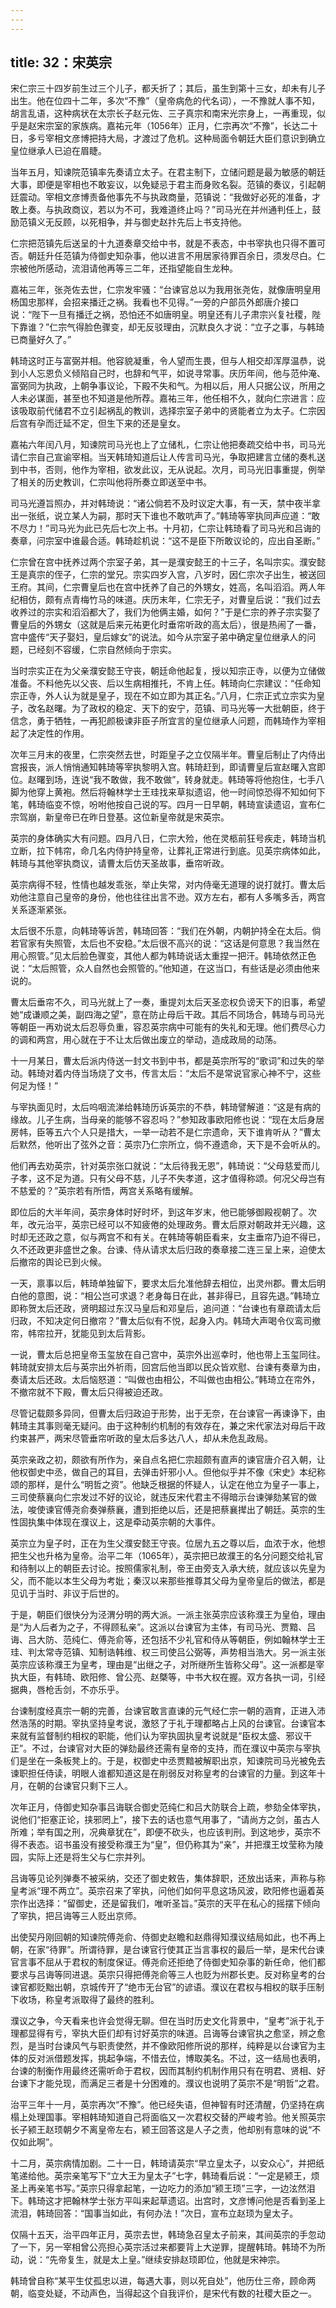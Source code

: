 ```yaml
---
---
---
```

title: 32：宋英宗
---



宋仁宗三十四岁前生过三个儿子，都夭折了；其后，虽生到第十三女，却未有儿子出生。他在位四十二年，多次“不豫”（皇帝病危的代名词），一不豫就人事不知，胡言乱语，这种病状在太宗长子赵元佐、三子真宗和南宋光宗身上，一再重现，似乎是赵宋宗室的家族病。嘉祐元年（1056年）正月，仁宗再次“不豫”，长达二十日，多亏宰相文彦博把持大局，才渡过了危机。这种局面令朝廷大臣们意识到确立皇位继承人已迫在眉睫。

当年五月，知谏院范镇率先奏请立太子。在君主制下，立储问题是最为敏感的朝廷大事，即便是宰相也不敢妄议，以免疑忌于君主而身败名裂。范镇的奏议，引起朝廷震动。宰相文彦博责备他事先不与执政商量，范镇说：“我做好必死的准备，才敢上奏。与执政商议，若以为不可，我难道终止吗？”司马光在并州通判任上，鼓励范镇义无反顾，以死相争，并与御史赵抃先后上书支持他。

仁宗把范镇先后送呈的十九道奏章交给中书，就是不表态，中书宰执也只得不置可否。朝廷升任范镇为侍御史知杂事，他以进言不用居家待罪百余日，须发尽白。仁宗被他所感动，流泪请他再等三二年，还指望能自生龙种。

嘉祐三年，张尧佐去世，仁宗发牢骚：“台谏官总以为我用张尧佐，就像唐明皇用杨国忠那样，会招来播迁之祸。我看也不见得。”一旁的户部员外郎唐介接口说：“陛下一旦有播迁之祸，恐怕还不如唐明皇。明皇还有儿子肃宗兴复社稷，陛下靠谁？”仁宗气得脸色骤变，却无反驳理由，沉默良久才说：“立子之事，与韩琦已商量好久了。”

韩琦这时正与富弼并相。他容貌凝重，令人望而生畏，但与人相交却浑厚温恭，说到小人忘恩负义倾陷自己时，也辞和气平，如说寻常事。庆历年间，他与范仲淹、富弼同为执政，上朝争事议论，下殿不失和气。为相以后，用人只据公议，所用之人未必谋面，甚至也不知道是他所荐。嘉祐三年，他任相不久，就向仁宗进言：应该吸取前代储君不立引起祸乱的教训，选择宗室子弟中的贤能者立为太子。仁宗因后宫有孕而迁延不定，但生下来的还是皇女。

嘉祐六年闰八月，知谏院司马光也上了立储札，仁宗让他把奏疏交给中书，司马光请仁宗自己宣谕宰相。当天韩琦知道后让人传言司马光，争取把建言立储的奏札送到中书，否则，他作为宰相，欲发此议，无从说起。次月，司马光旧事重提，例举了相关的历史教训，仁宗叫他将所奏立即送至中书。

司马光遵旨照办，并对韩琦说：“诸公倘若不及时议定大事，有一天，禁中夜半拿出一张纸，说立某人为嗣，那时天下谁也不敢吭声了。”韩琦等宰执同声应道：“敢不尽力！”司马光为此已先后七次上书。十月初，仁宗让韩琦看了司马光和吕诲的奏章，问宗室中谁最合适。韩琦趁机说：“这不是臣下所敢议论的，应出自圣断。”

仁宗曾在宫中抚养过两个宗室子弟，其一是濮安懿王的十三子，名叫宗实。濮安懿王是真宗的侄子，仁宗的堂兄。宗实四岁入宫，八岁时，因仁宗次子出生，被送回王府。其间，仁宗曹皇后也在宫中抚养了自己的外甥女，姓高，名叫滔滔。两人年纪相仿，颇有点青梅竹马的味道。庆历末年，仁宗无子，对曹皇后说：“我们过去收养过的宗实和滔滔都大了，我们为他俩主婚，如何？”于是仁宗的养子宗实娶了曹皇后的外甥女（这就是后来元祐更化时垂帘听政的高太后），很是热闹了一番，宫中盛传“天子娶妇，皇后嫁女”的说法。如今从宗室子弟中确定皇位继承人的问题，已经刻不容缓，仁宗自然倾向于宗实。

当时宗实正在为父亲濮安懿王守丧，朝廷命他起复，授以知宗正寺，以便为立储做准备。不料他先以父丧、后以生病相推托，不肯上任。韩琦向仁宗建议：“任命知宗正寺，外人认为就是皇子，现在不如立即为其正名。”八月，仁宗正式立宗实为皇子，改名赵曙。为了政权的稳定、天下的安宁，范镇、司马光等一大批朝臣，终于信念，勇于牺牲，一再犯颜极谏非臣子所宜言的皇位继承人问题，而韩琦作为宰相起了决定性的作用。

次年三月末的夜里，仁宗突然去世，时距皇子之立仅隔半年。曹皇后制止了内侍出宫报丧，派人悄悄通知韩琦等宰执黎明入宫。韩琦赶到，即请曹皇后宣赵曙入宫即位。赵曙到场，连说“我不敢做，我不敢做”，转身就走。韩琦等将他抱住，七手八脚为他穿上黄袍。然后将翰林学士王珪找来草拟遗诏，他一时间惊恐得不知如何下笔，韩琦临变不惊，吩咐他按自己说的写。四月一日早朝，韩琦宣读遗诏，宣布仁宗驾崩，新皇帝已在昨日登基。这位新皇帝就是宋英宗。

英宗的身体确实大有问题。四月八日，仁宗大殓，他在灵柩前狂号疾走，韩琦当机立断，拉下帏帘，命几名内侍护持皇帝，让葬礼正常进行到底。见英宗病体如此，韩琦与其他宰执商议，请曹太后仿天圣故事，垂帘听政。

英宗病得不轻，性情也越发乖张，举止失常，对内侍毫无道理的说打就打。曹太后劝他注意自己皇帝的身份，他也往往出言不逊。双方左右，都有人多嘴多舌，两宫关系逐渐紧张。

太后很不乐意，向韩琦等诉苦，韩琦回答：“我们在外朝，内朝护持全在太后。倘若官家有失照管，太后也不安稳。”太后很不高兴的说：“这话是何意思？我当然在用心照管。”见太后脸色骤变，其他人都为韩琦说话太重捏一把汗。韩琦依然正色说：“太后照管，众人自然也会照管的。”他知道，在这当口，有些话是必须由他来说的。

曹太后垂帘不久，司马光就上了一奏，重提刘太后天圣恋权负谤天下的旧事，希望她“成谦顺之美，副四海之望”，意在防止母后干政。其后不同场合，韩琦与司马光等朝臣一再劝说太后忍辱负重，容忍英宗病中可能有的失礼和无理。他们费尽心力的调和两宫，用心就在于不让太后做出废立的举动，造成政局的动荡。

十一月某日，曹太后派内侍送一封文书到中书，都是英宗所写的“歌词”和过失的举动。韩琦对着内侍当场烧了文书，传言太后：“太后不是常说官家心神不宁，这些何足为怪！”

与宰执面见时，太后呜咽流涕给韩琦历诉英宗的不恭，韩琦譬解道：“这是有病的缘故。儿子生病，当母亲的能够不容忍吗？”参知政事欧阳修也说：“现在太后身居房帏，臣等五六个人只是措大，一举一动若不是仁宗遗命，天下谁肯听从？”曹太后默然，他听出了弦外之音：英宗乃仁宗所立，倘不遵遗命，天下是不会听从的。

他们再去劝英宗，针对英宗张口就说：“太后待我无恩”，韩琦说：“父母慈爱而儿子孝，这不足为道。只有父母不慈，儿子不失孝道，这才值得称颂。何况父母岂有不慈爱的？”英宗若有所悟，两宫关系略有缓解。

即位后的大半年间，英宗身体时好时坏，到这年岁末，他已能够御殿视朝了。次年，改元治平，英宗已经可以不知疲倦的处理政务。曹太后原对朝政并无兴趣，这时却无还政之意，似与两宫不和有关。在韩琦等朝臣看来，女主垂帘乃迫不得已，久不还政更非盛世之象。台谏、侍从请求太后归政的奏章接二连三呈上来，迫使太后撤帘的舆论已到火候。

一天，禀事以后，韩琦单独留下，要求太后允准他辞去相位，出灵州郡。曹太后明白他的意图，说：“相公岂可求退？老身每日在此，甚非得已，且容先退。”韩琦立即称贺太后还政，贤明超过东汉马皇后和邓皇后，追问道：“台谏也有章疏请太后归政，不知决定何日撤帘？”曹太后似有不悦，起身入内。韩琦大声喝令仪鸾司撤帘，帏帘拉开，犹能见到太后背影。

一说，曹太后总把皇帝玉玺放在自己宫中，英宗外出巡幸时，他也带上玉玺同往。韩琦就安排太后与英宗出外祈雨，回宫后他当即以民众皆欢慰、台谏有奏章为由，奏请太后还政。太后恼怒道：“叫做也由相公，不叫做也由相公。”韩琦立在帘外，不撤帘就不下殿，曹太后只得被迫还政。

尽管记载颇多异同，但曹太后归政迫于形势，出于无奈，在台谏官一再谏诤下，由韩琦主其事则毫无疑问。由于这种制约机制的有效存在，兼之宋代家法对母后干政约束甚严，两宋尽管垂帘听政的皇太后多达八人，却从未危乱政局。

英宗亲政之初，颇欲有所作为，亲自点名把仁宗超颇有直声的谏官唐介召入朝，让他权御史中丞，做自己的耳目，去弹击奸邪小人。但他似乎并不像《宋史》本纪称颂的那样，是什么“明哲之资”。他缺乏根据的怀疑人，认定在他立为皇子一事上，三司使蔡襄向仁宗发过不好的议论，就违反宋代君主不得暗示台谏弹劾某官的做法，唆使谏官傅尧俞奏弹蔡襄，遭到拒绝以后，还是把蔡襄撵出了朝廷。英宗的生性固执集中体现在濮议上，这是牵动英宗朝的大事件。

英宗立为皇子时，正在为生父濮安懿王守丧。位居九五之尊以后，血浓于水，他想把生父也升格为皇帝。治平二年（1065年），英宗把已故濮王的名分问题交给礼官和待制以上的朝臣去讨论。按照儒家礼制，帝王由旁支入承大统，就应该以先皇为父，而不能以本生父母为考妣；秦汉以来那些推尊其父母为皇帝皇后的做法，都是见讥于当时、非议于后世的。

于是，朝臣们很快分为泾渭分明的两大派。一派主张英宗应该称濮王为皇伯，理由是“为人后者为之子，不得顾私亲”。这派以台谏官为主体，有司马光、贾黯、吕诲、吕大防、范纯仁、傅尧俞等，还包括不少礼官和侍从等朝臣，例如翰林学士王珪、判太常寺范镇、知制诰韩维、权三司使吕公弼等，声势相当浩大。另一派主张英宗应该称濮王为皇考，理由是“出继之子，对所继所生皆称父母”。这一派都是宰执大臣，有韩琦、欧阳修、曾公亮、赵槩等，中书大权在握。双方各执一词，引经据典，唇枪舌剑，不亦乐乎。

台谏制度经真宗一朝的完善，台谏官敢言直谏的元气经仁宗一朝的涵育，正进入沛然浩荡的时期。宰执坚持皇考说，激怒了于礼于理都略占上风的台谏官。台谏官本来就有监督制约相权的职能，他们认为宰执固执皇考说就是“臣权太盛、邪议干正”。不过，台谏官对大臣的弹劾最终还需有皇帝的支持，而在濮议中英宗与宰执们是坐在一条板凳上的。于是，权御史中丞贾黯被解职出京，知谏院司马光被免去谏职担任侍读，明眼人谁都知道这是在削弱反对称皇考的台谏官的力量。到这年十月，在朝的台谏官只剩下三人。

次年正月，侍御史知杂事吕诲联合御史范纯仁和吕大防联合上疏，参劾全体宰执，说他们“拒塞正论，挟邪罔上”，接下去的话也意气用事了，“请尚方之剑，虽古人所难；举有国之刑，况典章犹在”，即便不砍头，也应该判刑。到这地步，英宗不得不表态。诏书虽没有接受称濮王为“皇”，但仍称其为“亲”，并把濮王坟莹称为陵园，实际上还是将生父与仁宗并列。

吕诲等见论列弹奏不被采纳，交还了御史敕告，集体辞职，还放出话来，声称与称皇考派“理不两立”。英宗召来了宰执，问他们如何平息这场风波，欧阳修也逼着英宗作出选择：“留御史，还是留我们，唯听圣旨。”英宗的天平在私心的摇摆下倾向了宰执，把吕诲等三人贬出京师。

出使契丹刚回朝的知谏院傅尧俞、侍御史赵瞻和赵鼎得知濮议结局如此，也不再上朝，在家“待罪”。所谓待罪，是台谏官行使其正当言事权的最后一举，是宋代台谏官言事不屈从于君权的制度保证。傅尧俞还拒绝了侍御史知杂事的新任命，他们都要求与吕诲等同进退。英宗只得把傅尧俞等三人也贬为州郡长吏。反对称皇考的台谏官都贬黜出朝，京城传开了“绝市无台官”的谚语。濮议在君权与相权的联手压制下收场，称皇考派取得了最终的胜利。

濮议之争，今天看来也许会觉得无聊。但在当时历史文化背景中，“皇考”派于礼于理都显得有亏，宰执大臣们却有讨好英宗的味道。吕诲等台谏官执之愈坚，辨之愈烈，是当时台谏风气与职责使然，并不像欧阳修所说的那样，纯粹是以台谏官为主体的反对派借题发挥，挑起争端，不惜去位，博取美名。不过，这一结局也表明，台谏的制衡作用最终还需听命于君权，因而其制约机制作用只有在明君、贤相、好台谏下才能兑现，而满足三者是十分困难的。濮议也说明了英宗不是“明哲”之君。

治平三年十一月，英宗再次“不豫”。他已经失语，但神智有时还清醒，仍坚持在病榻上处理国事。宰相韩琦知道自己将面临又一次君权交替的严峻考验。他关照英宗长子颍王赵顼朝夕不离皇帝左右，颍王回答这是人子之责，他却别有意味的说“不仅如此啊”。

十二月，英宗病情加剧。二十一日，韩琦请英宗“早立皇太子，以安众心”，并把纸笔递给他。英宗亲笔写下“立大王为皇太子”七字，韩琦看后说：“一定是颍王，烦圣上再亲笔书写。”英宗只得拿起笔，一边吃力的添加“颍王顼”三字，一边泫然泪下。韩琦这才把翰林学士张方平叫来起草遗诏。出宫时，文彦博问他是否看到圣上流泪，韩琦回答：“国事当如此，有何办法！”次日，宣布立赵顼为皇太子。

仅隔十五天，治平四年正月，英宗去世，韩琦急召皇太子前来，其间英宗的手忽动了一下，另一宰相曾公亮担心英宗活过来都要背上大逆罪，提醒韩琦。韩琦不为所动，说：“先帝复生，就是太上皇。”继续安排赵顼即位，他就是宋神宗。

韩琦曾自称“某平生仗孤忠以进，每遇大事，则以死自处”，他历仕三帝，顾命两朝，临变处疑，不动声色，当得起这个自我评价，是宋代有数的社稷大臣之一。